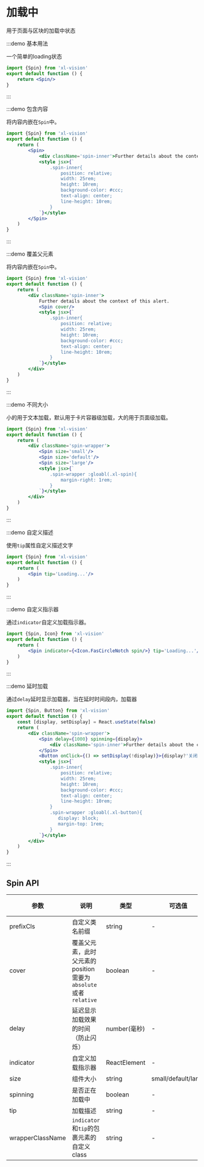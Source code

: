 
# 加载中

用于页面与区块的加载中状态

:::demo 基本用法

一个简单的loading状态

```jsx
import {Spin} from 'xl-vision'
export default function () {
    return <Spin/>
}
```

:::

:::demo 包含内容

将内容内嵌在`Spin`中。

```jsx
import {Spin} from 'xl-vision'
export default function () {
    return (
        <Spin>
            <div className='spin-inner'>Further details about the context of this alert.</div>
            <style jsx>{`
                .spin-inner{
                    position: relative;
                    width: 25rem;
                    height: 10rem;
                    background-color: #ccc;
                    text-align: center;
                    line-height: 10rem;
                }
            `}</style>
        </Spin>
    )
}
```

:::

:::demo 覆盖父元素

将内容内嵌在`Spin`中。

```jsx
import {Spin} from 'xl-vision'
export default function () {
    return (
        <div className='spin-inner'>
            Further details about the context of this alert.
            <Spin cover/>
            <style jsx>{`
                .spin-inner{
                    position: relative;
                    width: 25rem;
                    height: 10rem;
                    background-color: #ccc;
                    text-align: center;
                    line-height: 10rem;
                }
            `}</style>
        </div>
    )
}
```

:::

:::demo 不同大小

小的用于文本加载，默认用于卡片容器级加载，大的用于页面级加载。

```jsx
import {Spin} from 'xl-vision'
export default function () {
    return (
        <div className='spin-wrapper'>
            <Spin size='small'/>
            <Spin size='default'/>
            <Spin size='large'/>
            <style jsx>{`
                .spin-wrapper :gloabl(.xl-spin){
                    margin-right: 1rem;
                }
            `}</style>
        </div>
    )
}
```

:::

:::demo 自定义描述

使用`tip`属性自定义描述文字

```jsx
import {Spin} from 'xl-vision'
export default function () {
    return (
        <Spin tip='Loading...'/>
    )
}
```

:::

:::demo 自定义指示器

通过`indicator`自定义加载指示器。

```jsx
import {Spin, Icon} from 'xl-vision'
export default function () {
    return (
        <Spin indicator={<Icon.FasCircleNotch spin/>} tip='Loading...'/>
    )
}
```

:::

:::demo 延时加载

通过`delay`延时显示加载器，当在延时时间段内，加载器

```jsx
import {Spin, Button} from 'xl-vision'
export default function () {
    const [display, setDisplay] = React.useState(false)
    return (
        <div className='spin-wrapper'>
            <Spin delay={1000} spinning={display}>
                <div className='spin-inner'>Further details about the context of this alert.</div>
            </Spin>
            <Button onClick={() => setDisplay(!display)}>{display?'关闭':'打开'}</Button>
            <style jsx>{`
                .spin-inner{
                    position: relative;
                    width: 25rem;
                    height: 10rem;
                    background-color: #ccc;
                    text-align: center;
                    line-height: 10rem;
                }
                .spin-wrapper :gloabl(.xl-button){
                   display: block;
                   margin-top: 1rem;
                }
            `}</style>
        </div>
    )
}
```

:::

## Spin API

| 参数    | 说明        | 类型       | 可选值   | 默认值 |是否必填|
| ------- | -------- | --------- | ------------ | ------ |---|
| prefixCls | 自定义类名前缀            | string  | -  | -| false|
| cover|覆盖父元素，此时父元素的position需要为`absolute`或者`relative`|boolean|-|false|false|
| delay|延迟显示加载效果的时间（防止闪烁）|number(毫秒)|-|-|false|
| indicator|自定义加载指示器|ReactElement|-|-|false|
|size|组件大小|string|small/default/large|default|false|
|spinning|是否正在加载中|boolean|-|true|false|
|tip|加载描述|string|-|-|false|
|wrapperClassName|`indicator`和`tip`的包裹元素的自定义class|string|-|-|false|
